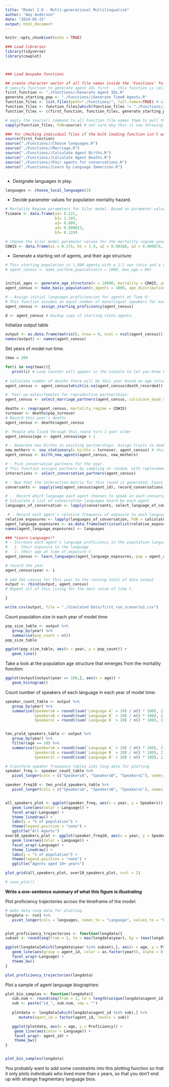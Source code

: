 ```yaml
---
title: "Model 2.0 - Multi-generational Multilingualism"
author: "Amy Anderson"
date: "2024-05-15"
output: html_document
---
```


```r
knitr::opts_chunk$set(echo = TRUE)
```



```r
### Load libraries
library(tidyverse)
library(cowplot)



### Load bespoke functions

## create character vector of all file names inside the 'Functions' folder
# specify function to generate agent IDs first -- this function is called in the 'Example Use' section of some other function files, and that will cause issues if it isn't loaded into the workspace before the files that use it.
first_function <- "./Functions//Generate Agent IDs.R"
generate_starting_pop <- "./Functions//Generate Time0 Agents.R"
function_files <- list.files(path="./Functions/", full.names=TRUE) # all file names in Function folder
function_files <- function_files[which(function_files != "./Functions//Generate Agent IDs.R" & function_files != "./Functions//Generate Time0 Agents.R")] # remove the agent ID function
function_files <- c(first_function, function_files, generate_starting_pop) # put it back in as the first item in the list of names. 

# apply the source() command to all Function file names them to pull the functions into the working environment. 
sapply(function_files, FUN=source) # not sure why this is now throwing an error....
```


```r
### for checking individual files if the bulk loading function isn't working
source(first_function)
source("./Functions//Choose languages.R")
source("./Functions//Marriage.R")
source("./Functions//Calculate Agent Births.R")
source("./Functions//Calculate Agent Deaths.R")
source("./Functions//Pair agents for conversations.R")
source("./Functions//Learn by Language Immersion.R")



```


 - Designate languages in play. 
```r
languages <- choose_local_languages(3)
```

- Decide parameter values for population mortality hazard.
```r
# Mortality Regime parameters for Siler model. Based on parameter values for Tsimane horticulturalists from Gurven and Kaplan 2007.
Tsimane <- data.frame(a1= 0.221,
                      b1= 1.193,
                      a2= 0.009,
                      a3= 0.000023,
                      b3= 0.119)

# choose the Siler model parameter values for the mortality regime your agents will experience.
CDW15 <- data.frame(a1 = 0.175, b1 = 1.4, a2 = 0.00368, a3 = 0.000075, b3 = 0.0917)
```


 - Generate a starting set of agents, and their age structure:
```r
# This starting population is 1,000 agents with a 1:1 sex ratio and a uniform distribution of ages between 0 and 80.
# agent_census <- make_uniform_population(n = 1000, max_age = 80)


initial_ages <- generate_age_structure(n = 10000, mortality = CDW15, years = 300) # this line will take a few minutes to run.
agent_census <- make_basic_population(n_agents = 1000, age_distribution = initial_ages)

# - Assign initial languages proficiencies for agents at Time 0:
# This function assumes an equal number of monolingual speakers for each local language and determines language proficiency by agent age.
agent_census <- assign_starting_proficiency(agent_census)

d <- agent_census # backup copy of starting state agents. 

```

Initialize output table
```r
output <- as.data.frame(matrix(0, nrow = 0, ncol = ncol(agent_census)))
names(output) <- names(agent_census)
```

Set years of model run time.
```r
tmax = 200
```

```r
for(i in seq(tmax)){
   print(i) # Loop Counter will appear in the console to let you know how the model run is progressing. 
   
# Calculate number of deaths there will be this year based on age structure of population.
agent_census <- agent_census[which(is.na(agent_census$death_recorded)),]

#  Pair up males/females for reproductive partnerships:
agent_census <- select_marriage_partners(agent_census, calculate_dyad_score = calc_dyad_age_similarity)

deaths <- reap(agent_census, mortality_regime = CDW15)
turnover <- deaths$pop_turnover
# Record this year's deaths
agent_census <- deaths$agent_census

#- People who lived through this round turn 1 year older
agent_census$age <- agent_census$age + 1

# - Generate new births in existing partnerships. Assign traits to newborn agents. 
new_mothers <- sow_stationary(n_births = turnover, agent_census) # this function only applies to living women. 
agent_census <- birth_new_agents(agent_census, new_mothers)

# - Pick conversation partners for the year.
# This function assigns partners by sampling at random, with replacement. Each agent will experience a minimum of 10 conversations.
interactions <- select_conversation_partners(agent_census)

# - Now that the interaction matrix for this round is generated, Count up the number of interactions each agent has had.
conversants <- sapply(seq(agent_census$agent_id), record_conversations, interactions)

# -  Record which language each agent chooses to speak in each conversation:
# Calculate a list of conversation languages heard by each agent
languages_of_conversation <- lapply(conversants, select_language_of_conversation)

 # - Record each agent's relative frequency of exposure to each language in this year of conversations:
relative_exposures <- lapply(languages_of_conversation, FUN = calculate_language_exposures)
agent_language_exposures <- as.data.frame(matrix(unlist(relative_exposures), ncol = 3))
names(agent_language_exposures) <- languages

### *Learn Languages!*
# - Increase each agent's language proficiency in the population languages as a function of:
#   1. their exposure to the language
#   2. their age at time of exposure t.
agent_census <- learn_languages(agent_language_exposures, pop = agent_census)

# record the year
agent_census$year <- i
 
# add the census for this year to the running total of data output
output <- rbind(output, agent_census)
# Repeat all of this living for the next value of time t.

}

write.csv(output, file = "./Simulated Data/first_run_scenario1.csv")
```





Count population size in each year of model time:
```r
pop_size_table <- output %>%
   group_by(year) %>%
   summarise(pop_count = n())
pop_size_table

ggplot(pop_size_table, aes(x = year, y = pop_count)) +
   geom_line()
```
 
 


Take a look at the population age structure that emerges from the mortality function:
```r
ggplot(output[output$year == 100,], aes(x = age)) +
   geom_histogram() 
```

Count number of speakers of each language in each year of model time:
```r
speaker_count_table <- output %>%
   group_by(year) %>%
   summarise(SpeakersA = round((sum(`Language A` > 20) / n() * 100), 2),
             SpeakersB = round((sum(`Language B` > 20) / n() * 100), 2),
             SpeakersC = round((sum(`Language B` > 20) / n() * 100), 2))


ten_yrold_speakers_table <- output %>%
   group_by(year) %>%
   filter(age == 10) %>%
   summarise(SpeakersA = round((sum(`Language A` > 20) / n() * 100), 2),
             SpeakersB = round((sum(`Language B` > 20) / n() * 100), 2),
             SpeakersC = round((sum(`Language B` > 20) / n() * 100), 2))
```


```r
# transform speaker frequency tables into long data for plotting
speaker_freq <- speaker_count_table %>%
   pivot_longer(cols = c("SpeakersA", "SpeakersB", "SpeakersC"), names_to = "Language", values_to = "Speakers")

speaker_freq10 <- ten_yrold_speakers_table %>%
   pivot_longer(cols = c("SpeakersA", "SpeakersB", "SpeakersC"), names_to = "Language", values_to = "Speakers")


all_speakers_plot <- ggplot(speaker_freq, aes(x = year, y = Speakers)) +
   geom_line(aes(color = Language)) +
   facet_wrap(~Language) +
   theme_linedraw() +
   labs(y = "% of population") +
   theme(legend.position = "none") +
   ggtitle("All Agents")
over10_speakers_plot <- ggplot(speaker_freq10, aes(x = year, y = Speakers)) +
   geom_line(aes(color = Language)) +
   facet_wrap(~Language) +
   theme_linedraw() +
   labs(y = "% of population") +
   theme(legend.position = "none") +
   ggtitle("Agents aged 10+ years")

plot_grid(all_speakers_plot, over10_speakers_plot, ncol = 1)
```
```r
# save_plot()
```
 
 **Write a one-sentence summary of what this figure is illustrating**
 
 
 

Plot proficiency trajectories across the timeframe of the model:
```r
# make data long data for plotting.
longdata <- run1 %>%
   pivot_longer(cols = languages, names_to = "Language", values_to = "Proficiency")


plot_proficiency_trajectories <- function(longdata){
subset <- round(seq(from = 1, to = max(longdata$year), by = (max(longdata$year) / 4)))

ggplot(longdata[which(longdata$year %in% subset),], aes(x = age, y = Proficiency)) +
   geom_line(aes(group = agent_id, color = as.factor(year)), alpha = 0.25) +
   facet_wrap(~Language) +
   theme_bw()
}

plot_proficiency_trajectories(longdata)
```
Plot a sample of agent language biographies:
```r
plot_bio_samples <- function(longdata){
   sub.num <- round(seq(from = 1, to = length(unique(longdata$agent_id)), by = (length(unique(longdata$agent_id)) / 12)))
   sub <- paste("id_", sub.num, sep = "")
   
   plotdata <- longdata[which(longdata$agent_id %in% sub),] %>%
      mutate(agent_id = factor(agent_id, levels = sub))

   ggplot(plotdata, aes(x = age, y = Proficiency)) +
    geom_line(aes(color = Language)) +
    facet_wrap(~ agent_id) +
    theme_bw()
}  


plot_bio_samples(longdata)
```
You probably want to add some constraints into this plotting function so that it only plots individuals who lived more than x years, so that you don't end up with strange fragmentary language bios. 
